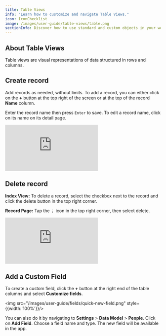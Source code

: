 ```yaml
---
title: Table Views
info: "Learn how to customize and navigate Table Views."
icon: IconChecklist
image: /images/user-guide/table-views/table.png
sectionInfo: Discover how to use standard and custom objects in your workspace.
---
```


## About Table Views

Table views are visual representations of data structured in rows and columns.

## Create record

Add records as needed, without limits. To add a record, you can either click on the **+** button at the top right of the screen or at the top of the record **Name** column. 

Enter the record name then press `Enter` to save. To edit a record name, click on its name on its detail page.

<div style={{padding:'69.01% 0 0 0', position:'relative', margin: '32px 0px 0px'}}>
  <iframe 
    src="https://player.vimeo.com/video/927071691?autoplay=1&loop=1&autopause=0&background=1&amp;app_id=58479" 
    frameBorder="0" 
    allow="autoplay; fullscreen; picture-in-picture; clipboard-write" 
    style={{
      position:'absolute',
      top:0,
      left:0,
      width:'100%',
      height:'100%',
      borderRadius: '16px', 
      border:'2px solid black'
    }}
    title="Export data"
  ></iframe>
</div>
<script src="https://player.vimeo.com/api/player.js"></script>


## Delete record

**Index View:** To delete a record, select the checkbox next to the record and click the delete button in the top right corner.

**Record Page:** Tap the `⋮` icon in the top right corner, then select delete.


<div style={{padding:'69.01% 0 0 0', position:'relative', margin: '32px 0px 0px'}}>
  <iframe 
    src="https://player.vimeo.com/video/927073570?autoplay=1&loop=1&autopause=0&background=1&amp;app_id=58479" 
    frameBorder="0" 
    allow="autoplay; fullscreen; picture-in-picture; clipboard-write" 
    style={{
      position:'absolute',
      top:0,
      left:0,
      width:'100%',
      height:'100%',
      borderRadius: '16px', 
      border:'2px solid black'
    }}
    title="Export data"
  ></iframe>
</div>
<script src="https://player.vimeo.com/api/player.js"></script>

## Add a Custom Field

To create a custom field, click the **+** button at the right end of the table columns and select **Customize fields**. 

<img src="/images/user-guide/fields/quick-new-field.png" style={{width:'100%'}}/>

You can also do it by navigating to **Settings** > **Data Model** > **People**. Click on **Add Field**. Choose a field name and type. The new field will be available in the app.

